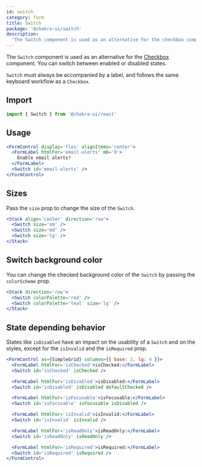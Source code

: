 ```yaml
---
id: switch
category: form
title: Switch
package: '@chakra-ui/switch'
description:
  'The Switch component is used as an alternative for the checkbox component.'
---
```


The `Switch` component is used as an alternative for the
[Checkbox](/docs/components/form/checkbox) component. You can switch between
enabled or disabled states.

<carbon-ad></carbon-ad>

`Switch` must always be accompanied by a label, and follows the same keyboard
workflow as a `Checkbox`.

## Import

```js
import { Switch } from '@chakra-ui/react'
```

## Usage

```jsx
<FormControl display='flex' alignItems='center'>
  <FormLabel htmlFor='email-alerts' mb='0'>
    Enable email alerts?
  </FormLabel>
  <Switch id='email-alerts' />
</FormControl>
```

## Sizes

Pass the `size` prop to change the size of the `Switch`.

```jsx
<Stack align='center' direction='row'>
  <Switch size='sm' />
  <Switch size='md' />
  <Switch size='lg' />
</Stack>
```

## Switch background color

You can change the checked background color of the `Switch` by passing the
`colorScheme` prop.

```jsx
<Stack direction='row'>
  <Switch colorPalette='red' />
  <Switch colorPalette='teal' size='lg' />
</Stack>
```

## State depending behavior

States like `isDisabled` have an impact on the usability of a `Switch` and on
the styles, except for the `isInvalid` and the `isRequired` prop.

```jsx
<FormControl as={SimpleGrid} columns={{ base: 2, lg: 4 }}>
  <FormLabel htmlFor='isChecked'>isChecked:</FormLabel>
  <Switch id='isChecked' isChecked />

  <FormLabel htmlFor='isDisabled'>isDisabled:</FormLabel>
  <Switch id='isDisabled' isDisabled defaultChecked />

  <FormLabel htmlFor='isFocusable'>isFocusable:</FormLabel>
  <Switch id='isFocusable' isFocusable isDisabled />

  <FormLabel htmlFor='isInvalid'>isInvalid:</FormLabel>
  <Switch id='isInvalid' isInvalid />

  <FormLabel htmlFor='isReadOnly'>isReadOnly:</FormLabel>
  <Switch id='isReadOnly' isReadOnly />

  <FormLabel htmlFor='isRequired'>isRequired:</FormLabel>
  <Switch id='isRequired' isRequired />
</FormControl>
```
